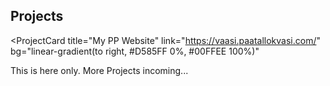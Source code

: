 ## Projects

<ProjectCard
  title="My PP Website"
  link="https://vaasi.paatallokvasi.com/"
  bg="linear-gradient(to right, #D585FF 0%, #00FFEE 100%)"
>
  This is here only. More Projects incoming...
</ProjectCard>
